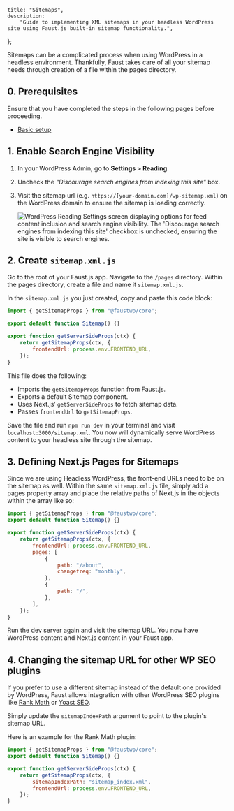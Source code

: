 	title: "Sitemaps",
	description:
		"Guide to implementing XML sitemaps in your headless WordPress site using Faust.js built-in sitemap functionality.",
};

Sitemaps can be a complicated process when using WordPress in a headless environment. Thankfully, Faust takes care of all your sitemap needs through creation of a file within the pages directory.

## 0. Prerequisites

Ensure that you have completed the steps in the following pages before proceeding.

- [Basic setup](/docs/how-to/basic-setup)

## 1. Enable Search Engine Visibility

1. In your WordPress Admin, go to **Settings > Reading**.
2. Uncheck the _"Discourage search engines from indexing this site"_ box.
3. Visit the sitemap url (e.g. `https://[your-domain.com]/wp-sitemap.xml`) on the WordPress domain to ensure the sitemap is loading correctly.

   ![WordPress Reading Settings screen displaying options for feed content inclusion and search engine visibility. The 'Discourage search engines from indexing this site' checkbox is unchecked, ensuring the site is visible to search engines.](./images/reading-settings.png)

## 2. Create `sitemap.xml.js`

Go to the root of your Faust.js app. Navigate to the `/pages` directory. Within the pages directory, create a file and name it `sitemap.xml.js`.

In the `sitemap.xml.js` you just created, copy and paste this code block:

```js title="/pages/sitemap.xml.js"
import { getSitemapProps } from "@faustwp/core";

export default function Sitemap() {}

export function getServerSideProps(ctx) {
	return getSitemapProps(ctx, {
		frontendUrl: process.env.FRONTEND_URL,
	});
}
```

This file does the following:

- Imports the `getSitemapProps` function from Faust.js.
- Exports a default Sitemap component.
- Uses Next.js’ `getServerSideProps` to fetch sitemap data.
- Passes `frontendUrl` to `getSitemapProps`.

Save the file and run `npm run dev` in your terminal and visit `localhost:3000/sitemap.xml`.
You now will dynamically serve WordPress content to your headless site through the sitemap.

## 3. Defining Next.js Pages for Sitemaps

Since we are using Headless WordPress, the front-end URLs need to be on the sitemap as well. Within the same `sitemap.xml.js` file, simply add a pages property array and place the relative paths of Next.js in the objects within the array like so:

```js title="pages/sitemap.xml.js"
import { getSitemapProps } from "@faustwp/core";
export default function Sitemap() {}

export function getServerSideProps(ctx) {
	return getSitemapProps(ctx, {
		frontendUrl: process.env.FRONTEND_URL,
		pages: [
			{
				path: "/about",
				changefreq: "monthly",
			},
			{
				path: "/",
			},
		],
	});
}
```

Run the dev server again and visit the sitemap URL. You now have WordPress content and Next.js content in your Faust app.

## 4. Changing the sitemap URL for other WP SEO plugins

If you prefer to use a different sitemap instead of the default one provided by WordPress, Faust allows integration with other WordPress SEO plugins like [Rank Math](https://rankmath.com/) or [Yoast SEO](https://yoast.com/wordpress/plugins/seo/).

Simply update the `sitemapIndexPath` argument to point to the plugin's sitemap URL.

Here is an example for the Rank Math plugin:

```js {6} title="pages/sitemap.xml.js"
import { getSitemapProps } from "@faustwp/core";
export default function Sitemap() {}

export function getServerSideProps(ctx) {
	return getSitemapProps(ctx, {
		sitemapIndexPath: "sitemap_index.xml",
		frontendUrl: process.env.FRONTEND_URL,
	});
}
```
